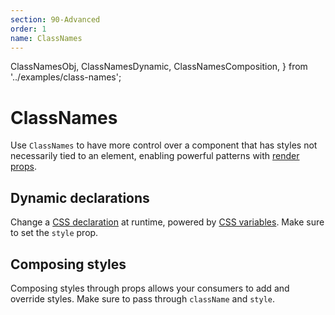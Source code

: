 ```yaml
---
section: 90-Advanced
order: 1
name: ClassNames
---
```


  ClassNamesObj,
  ClassNamesDynamic,
  ClassNamesComposition,
} from '../examples/class-names';

# ClassNames

Use `ClassNames` to have more control over a component that has styles not necessarily tied to an element,
enabling powerful patterns with [render props](https://reactjs.org/docs/render-props.html).

<ClassNamesObj />

## Dynamic declarations

Change a [CSS declaration](https://developer.mozilla.org/en-US/docs/Learn/CSS/First_steps/How_CSS_is_structured#Properties_and_values) at runtime,
powered by [CSS variables](https://developer.mozilla.org/en-US/docs/Web/CSS/Using_CSS_custom_properties).
Make sure to set the `style` prop.

<ClassNamesDynamic />

## Composing styles

Composing styles through props allows your consumers to add and override styles.
Make sure to pass through `className` and `style`.

<ClassNamesComposition />
